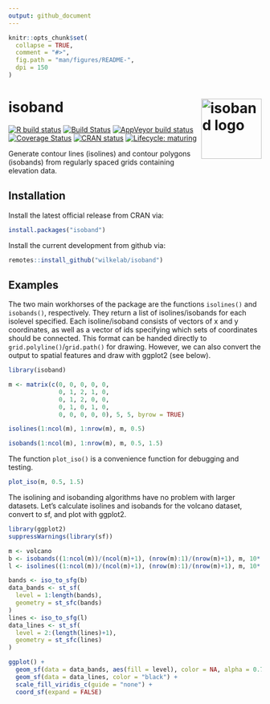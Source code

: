 ```yaml
---
output: github_document
---
```


<!-- README.md is generated from README.Rmd. Please edit that file -->

```r
knitr::opts_chunk$set(
  collapse = TRUE,
  comment = "#>",
  fig.path = "man/figures/README-",
  dpi = 150
)
```
# isoband <img width="120px" alt="isoband logo" align="right" src="man/figures/isoband-logo.png">

<!-- badges: start -->
[![R build
status](https://github.com/extendr/rextendr/workflows/R-CMD-check/badge.svg)](https://github.com/extendr/rextendr/actions)
[![Build Status](https://travis-ci.org/wilkelab/isoband.svg?branch=master)](https://travis-ci.org/wilkelab/isoband)
[![AppVeyor build status](https://ci.appveyor.com/api/projects/status/github/wilkelab/isoband?branch=master&svg=true)](https://ci.appveyor.com/project/clauswilke/isoband)
[![Coverage Status](https://img.shields.io/codecov/c/github/wilkelab/isoband/master.svg)](https://codecov.io/github/wilkelab/isoband?branch=master)
[![CRAN status](https://www.r-pkg.org/badges/version/isoband)](https://cran.r-project.org/package=isoband)
[![Lifecycle: maturing](https://img.shields.io/badge/lifecycle-maturing-blue.svg)](https://www.tidyverse.org/lifecycle/#maturing)
<!-- badges: end -->

Generate contour lines (isolines) and contour polygons (isobands) from regularly spaced grids containing elevation data.
  
## Installation

Install the latest official release from CRAN via:
``` r
install.packages("isoband")
```

Install the current development from github via:
``` r
remotes::install_github("wilkelab/isoband")
```

## Examples

The two main workhorses of the package are the functions `isolines()` and `isobands()`, respectively. They return a list of isolines/isobands for each isolevel specified. Each isoline/isoband consists of vectors of x and y coordinates, as well as a vector of ids specifying which sets of coordinates should be connected. This format can be handed directly to `grid.polyline()`/`grid.path()` for drawing. However, we can also convert the output to spatial features and draw with ggplot2 (see below).

```r
library(isoband)

m <- matrix(c(0, 0, 0, 0, 0,
              0, 1, 2, 1, 0,
              0, 1, 2, 0, 0,
              0, 1, 0, 1, 0,
              0, 0, 0, 0, 0), 5, 5, byrow = TRUE)

isolines(1:ncol(m), 1:nrow(m), m, 0.5)

isobands(1:ncol(m), 1:nrow(m), m, 0.5, 1.5)
```

The function `plot_iso()` is a convenience function for debugging and testing.
```r
plot_iso(m, 0.5, 1.5)
```

The isolining and isobanding algorithms have no problem with larger datasets. Let’s calculate isolines and isobands for the volcano dataset, convert to sf, and plot with ggplot2.

```r
library(ggplot2)
suppressWarnings(library(sf))

m <- volcano
b <- isobands((1:ncol(m))/(ncol(m)+1), (nrow(m):1)/(nrow(m)+1), m, 10*(9:19), 10*(10:20))
l <- isolines((1:ncol(m))/(ncol(m)+1), (nrow(m):1)/(nrow(m)+1), m, 10*(10:19))

bands <- iso_to_sfg(b)
data_bands <- st_sf(
  level = 1:length(bands),
  geometry = st_sfc(bands)
)
lines <- iso_to_sfg(l)
data_lines <- st_sf(
  level = 2:(length(lines)+1),
  geometry = st_sfc(lines)
)

ggplot() +
  geom_sf(data = data_bands, aes(fill = level), color = NA, alpha = 0.7) +
  geom_sf(data = data_lines, color = "black") +
  scale_fill_viridis_c(guide = "none") +
  coord_sf(expand = FALSE)
```
